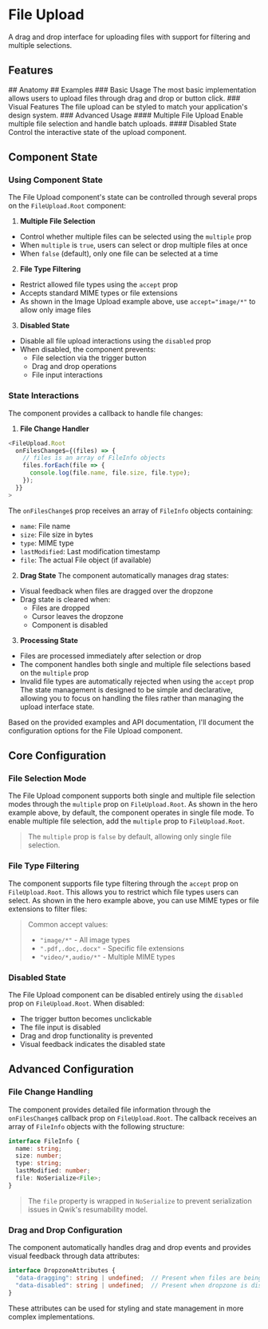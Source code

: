 
# File Upload
A drag and drop interface for uploading files with support for filtering and multiple selections.
<Showcase name="hero" />
## Features
<Features api={api} />
## Anatomy
<AnatomyTable api={api} />
## Examples
### Basic Usage
The most basic implementation allows users to upload files through drag and drop or button click.
### Visual Features
The file upload can be styled to match your application's design system.
### Advanced Usage
#### Multiple File Upload
Enable multiple file selection and handle batch uploads.
#### Disabled State
Control the interactive state of the upload component.

## Component State
### Using Component State
The File Upload component's state can be controlled through several props on the `FileUpload.Root` component:
1. **Multiple File Selection**
- Control whether multiple files can be selected using the `multiple` prop
- When `multiple` is `true`, users can select or drop multiple files at once
- When `false` (default), only one file can be selected at a time
2. **File Type Filtering**
- Restrict allowed file types using the `accept` prop
- Accepts standard MIME types or file extensions
- As shown in the Image Upload example above, use `accept="image/*"` to allow only image files
3. **Disabled State**
- Disable all file upload interactions using the `disabled` prop
- When disabled, the component prevents:
  - File selection via the trigger button
  - Drag and drop operations
  - File input interactions
### State Interactions
The component provides a callback to handle file changes:
1. **File Change Handler**
```typescript
<FileUpload.Root
  onFilesChange$={(files) => {
    // files is an array of FileInfo objects
    files.forEach(file => {
      console.log(file.name, file.size, file.type);
    });
  }}
>
```
The `onFilesChange$` prop receives an array of `FileInfo` objects containing:
- `name`: File name
- `size`: File size in bytes
- `type`: MIME type
- `lastModified`: Last modification timestamp
- `file`: The actual File object (if available)
2. **Drag State**
The component automatically manages drag states:
- Visual feedback when files are dragged over the dropzone
- Drag state is cleared when:
  - Files are dropped
  - Cursor leaves the dropzone
  - Component is disabled
3. **Processing State**
- Files are processed immediately after selection or drop
- The component handles both single and multiple file selections based on the `multiple` prop
- Invalid file types are automatically rejected when using the `accept` prop
The state management is designed to be simple and declarative, allowing you to focus on handling the files rather than managing the upload interface state.

Based on the provided examples and API documentation, I'll document the configuration options for the File Upload component.
## Core Configuration
### File Selection Mode
The File Upload component supports both single and multiple file selection modes through the `multiple` prop on `FileUpload.Root`.
As shown in the hero example above, by default, the component operates in single file mode. To enable multiple file selection, add the `multiple` prop to `FileUpload.Root`.
> The `multiple` prop is `false` by default, allowing only single file selection.
### File Type Filtering
The component supports file type filtering through the `accept` prop on `FileUpload.Root`. This allows you to restrict which file types users can select.
As shown in the hero example above, you can use MIME types or file extensions to filter files:
> Common accept values:
> - `"image/*"` - All image types
> - `".pdf,.doc,.docx"` - Specific file extensions
> - `"video/*,audio/*"` - Multiple MIME types
### Disabled State
The File Upload component can be disabled entirely using the `disabled` prop on `FileUpload.Root`. When disabled:
- The trigger button becomes unclickable
- The file input is disabled
- Drag and drop functionality is prevented
- Visual feedback indicates the disabled state
## Advanced Configuration
### File Change Handling
The component provides detailed file information through the `onFilesChange$` callback prop on `FileUpload.Root`. The callback receives an array of `FileInfo` objects with the following structure:
```typescript
interface FileInfo {
  name: string;
  size: number;
  type: string;
  lastModified: number;
  file: NoSerialize<File>;
}
```
> The `file` property is wrapped in `NoSerialize` to prevent serialization issues in Qwik's resumability model.
### Drag and Drop Configuration
The component automatically handles drag and drop events and provides visual feedback through data attributes:
```typescript
interface DropzoneAttributes {
  "data-dragging": string | undefined;  // Present when files are being dragged
  "data-disabled": string | undefined;  // Present when dropzone is disabled
}
```
These attributes can be used for styling and state management in more complex implementations.





<APITable api={api} />